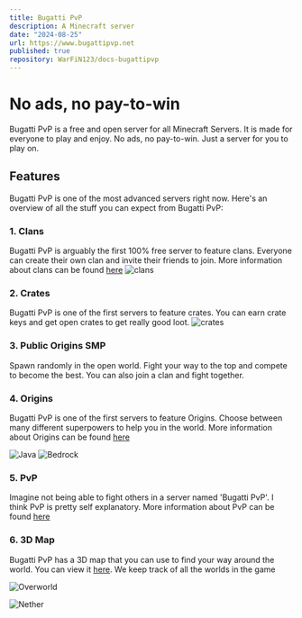 ```yaml
---
title: Bugatti PvP
description: A Minecraft server
date: "2024-08-25"
url: https://www.bugattipvp.net
published: true
repository: WarFiN123/docs-bugattipvp
---
```


# No ads, no pay-to-win

Bugatti PvP is a free and open server for all Minecraft Servers. It is made for everyone to play and enjoy. No ads, no pay-to-win. Just a server for you to play on.

## Features

Bugatti PvP is one of the most advanced servers right now. Here's an overview of all the stuff you can expect from Bugatti PvP:

### 1. Clans

Bugatti PvP is arguably the first 100% free server to feature clans. Everyone can create their own clan and invite their friends to join. More information about clans can be found [here](https://www.bugattipvp.net/docs/usage/clans)
![clans](https://github.com/WarFiN123/docs-bugattipvp/blob/ca844107da4e36da6ea5e54de1aa9136c1b4852d/contents/docs/getting-started/overview/Clans.png?raw=true)

### 2. Crates

Bugatti PvP is one of the first servers to feature crates. You can earn crate keys and get open crates to get really good loot.
![crates](https://github.com/WarFiN123/docs-bugattipvp/blob/f4cd880f1d349cee3cf5e0824244e1de8197a155/contents/docs/getting-started/overview/Crates.png?raw=true)

### 3. Public Origins SMP

Spawn randomly in the open world. Fight your way to the top and compete to become the best. You can also join a clan and fight together.

### 4. Origins

Bugatti PvP is one of the first servers to feature Origins. Choose between many different superpowers to help you in the world.
More information about Origins can be found [here](https://www.bugattipvp.net/docs/origins/introduction)

<img
  src="https://github.com/WarFiN123/docs-bugattipvp/blob/507a70d30d7bbd0cff03fc442353a33714936e82/contents/docs/origins/Enderian/Enderian.png?raw=true"
  alt="Java"
/>
<img
  src="https://github.com/WarFiN123/docs-bugattipvp/blob/main/contents/docs/origins/Bedrock/Bedrock.png?raw=true"
  alt="Bedrock"
/>

### 5. PvP

Imagine not being able to fight others in a server named 'Bugatti PvP'. I think PvP is pretty self explanatory. More information about PvP can be found [here](https://www.bugattipvp.net/docs/usage/pvp)

### 6. 3D Map

Bugatti PvP has a 3D map that you can use to find your way around the world. You can view it [here](http://3d.bugattipvp.net/). We keep track of all the worlds in the game

<img
  src="https://github.com/WarFiN123/docs-bugattipvp/blob/main/contents/docs/getting-started/overview/overworld.png?raw=true"
  alt="Overworld"
/>

<img
  src="https://github.com/WarFiN123/docs-bugattipvp/blob/main/contents/docs/getting-started/overview/nether.png?raw=true"
  alt="Nether"
/>
